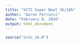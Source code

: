 ```yaml
---
title: "SCTC Super Bowl 3k/10k"
author: "Aaron Ferrucci"
date: "February 8, 2016"
output: html_document
---
```


```r
source("sctc_sb.R")
```
